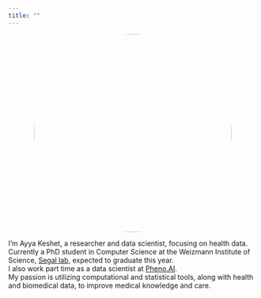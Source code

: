 ```yaml
---
title: ""
---
```


::: {layout="[21,79]" .profile-header}

<img src="images/ayya.jpg" alt="Profile Picture" style="width: 400px; height: auto; border-radius: 50%; display: block; margin: 0 auto;">

I'm Ayya Keshet, a researcher and data scientist, focusing on health data.<br>
Currently a PhD student in Computer Science at the Weizmann Institute of Science, [Segal lab](https://genie.weizmann.ac.il), expected to graduate this year.<br>
I also work part time as a data scientist at [Pheno.AI](https://www.pheno.ai/).<br>
My passion is utilizing computational and statistical tools, along with health and biomedical data, to improve medical knowledge and care.

:::

